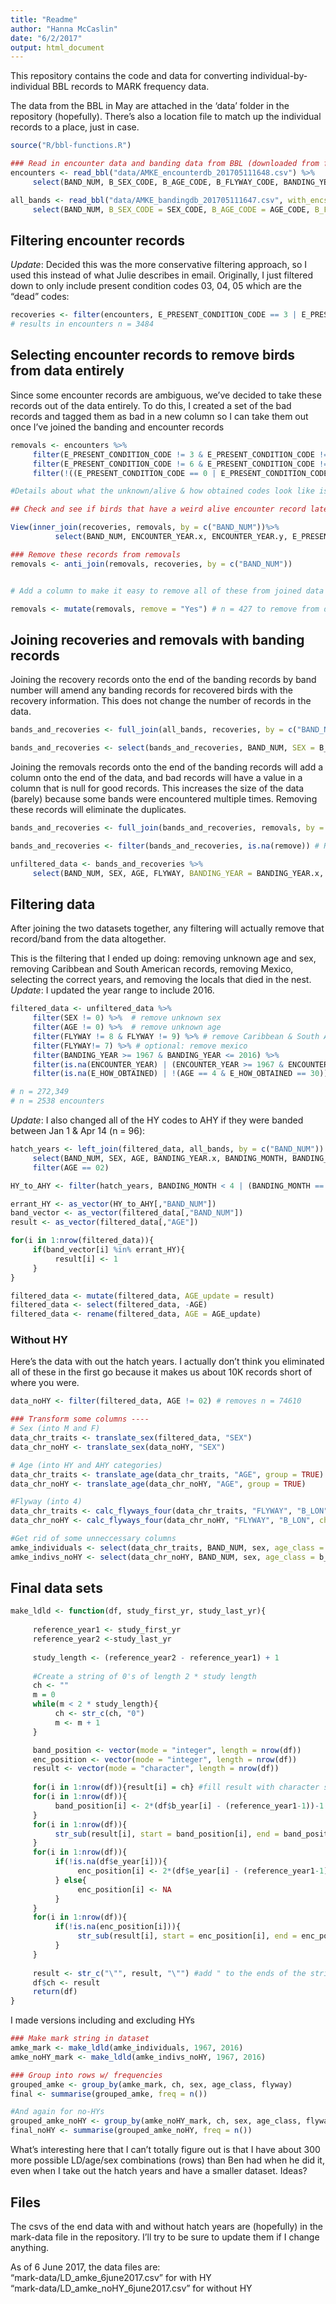 ```yaml
---
title: "Readme"
author: "Hanna McCaslin"
date: "6/2/2017"
output: html_document
---
```


This repository contains the code and data for converting individual-by-individual BBL records to MARK frequency data. 

The data from the BBL in May are attached in the 'data' folder in the repository (hopefully). There's also a location file to match up the individual records to a place, just in case. 
```r
source("R/bbl-functions.R")

### Read in encounter data and banding data from BBL (downloaded from ftp May 2017)
encounters <- read_bbl("data/AMKE_encounterdb_201705111648.csv") %>%
     select(BAND_NUM, B_SEX_CODE, B_AGE_CODE, B_FLYWAY_CODE, BANDING_YEAR, E_HOW_OBTAINED_CODE, E_PRESENT_CONDITION_CODE, ENCOUNTER_YEAR, B_REGION, B_LON_DECIMAL_DEGREES)

all_bands <- read_bbl("data/AMKE_bandingdb_201705111647.csv", with_encs = FALSE) %>%
     select(BAND_NUM, B_SEX_CODE = SEX_CODE, B_AGE_CODE = AGE_CODE, B_FLYWAY_CODE = FLYWAY_CODE, BANDING_YEAR, B_REGION = REGION, B_LON_DECIMAL_DEGREES = LON_DECIMAL_DEGREES)
```

## Filtering encounter records
_Update_: Decided this was the more conservative filtering approach, so I used this instead of what Julie describes in email.
Originally, I just filtered down to only include present condition codes 03, 04, 05 which are the "dead" codes:
```r
recoveries <- filter(encounters, E_PRESENT_CONDITION_CODE == 3 | E_PRESENT_CONDITION_CODE == 4 | E_PRESENT_CONDITION_CODE == 5)
# results in encounters n = 3484
```

## Selecting encounter records to remove birds from data entirely
Since some encounter records are ambiguous, we've decided to take these records out of the data entirely. To do this, I created a set of the bad records and tagged them as bad in a new column so I can take them out once I've joined the banding and encounter records

```r

removals <- encounters %>%
     filter(E_PRESENT_CONDITION_CODE != 3 & E_PRESENT_CONDITION_CODE != 4 & E_PRESENT_CONDITION_CODE != 5) %>% # dead encounters we want, n=3484
     filter(E_PRESENT_CONDITION_CODE != 6 & E_PRESENT_CONDITION_CODE != 7 & E_PRESENT_CONDITION_CODE != 8) %>% # encountered alive and released, n=1508
     filter(!((E_PRESENT_CONDITION_CODE == 0 | E_PRESENT_CONDITION_CODE == 1 | E_PRESENT_CONDITION_CODE == 2) & E_HOW_OBTAINED_CODE == 66)) # unknown present condition but obtained by trapping/banding and releasing, n = 67

#Details about what the unknown/alive & how obtained codes look like is included in filtering-details.txt

## Check and see if birds that have a weird alive encounter record later appear as a dead bird. Take the alive record out of the removals set because we want these to stay in data as dead band recoveries

View(inner_join(recoveries, removals, by = c("BAND_NUM"))%>%
          select(BAND_NUM, ENCOUNTER_YEAR.x, ENCOUNTER_YEAR.y, E_PRESENT_CONDITION_CODE.x, E_PRESENT_CONDITION_CODE.y, E_HOW_OBTAINED_CODE.x, E_HOW_OBTAINED_CODE.y)) # n = 13, might want to look further at the ones where the two encounters don't occur in the same year to determine which year to use (this looks like place BBL needs to continue to clean up, it's weird there are two different records for some of these)

### Remove these records from removals
removals <- anti_join(removals, recoveries, by = c("BAND_NUM"))


# Add a column to make it easy to remove all of these from joined data set 

removals <- mutate(removals, remove = "Yes") # n = 427 to remove from data set
```


## Joining recoveries and removals with banding records 

Joining the recovery records onto the end of the banding records by band number will amend any banding records for recovered birds with the recovery information. This does not change the number of records in the data.  

```r
bands_and_recoveries <- full_join(all_bands, recoveries, by = c("BAND_NUM"))

bands_and_recoveries <- select(bands_and_recoveries, BAND_NUM, SEX = B_SEX_CODE.x, AGE = B_AGE_CODE.x, FLYWAY = B_FLYWAY_CODE.x, BANDING_YEAR = BANDING_YEAR.x, B_REGION = B_REGION.x, B_LON = B_LON_DECIMAL_DEGREES.x, ENCOUNTER_YEAR, E_HOW_OBTAINED = E_HOW_OBTAINED_CODE, E_CONDITION = E_PRESENT_CONDITION_CODE)
```

Joining the removals records onto the end of the banding records will add a column onto the end of the data, and bad records will have a value in a column that is null for good records. This increases the size of the data (barely) because some bands were encountered multiple times. Removing these records will eliminate the duplicates.

```r
bands_and_recoveries <- full_join(bands_and_recoveries, removals, by = c("BAND_NUM"))  

bands_and_recoveries <- filter(bands_and_recoveries, is.na(remove)) # Remove the records marked 'remove'

unfiltered_data <- bands_and_recoveries %>%
     select(BAND_NUM, SEX, AGE, FLYWAY, BANDING_YEAR = BANDING_YEAR.x, B_REGION = B_REGION.x, B_LON, ENCOUNTER_YEAR = ENCOUNTER_YEAR.x, E_HOW_OBTAINED, E_CONDITION) 
```

## Filtering data
After joining the two datasets together, any filtering will actually remove that record/band from the data altogether.   
  
This is the filtering that I ended up doing: removing unknown age and sex, removing Caribbean and South American records, removing Mexico, selecting the correct years, and removing the locals that died in the nest. 
_Update_: I updated the year range to include 2016.   
```r
filtered_data <- unfiltered_data %>%
     filter(SEX != 0) %>%  # remove unknown sex
     filter(AGE != 0) %>%  # remove unknown age
     filter(FLYWAY != 8 & FLYWAY != 9) %>% # remove Caribbean & South American records 
     filter(FLYWAY!= 7) %>% # optional: remove mexico
     filter(BANDING_YEAR >= 1967 & BANDING_YEAR <= 2016) %>% 
     filter(is.na(ENCOUNTER_YEAR) | (ENCOUNTER_YEAR >= 1967 & ENCOUNTER_YEAR <= 2016)) %>% # filter to dates of study
     filter(is.na(E_HOW_OBTAINED) | !(AGE == 4 & E_HOW_OBTAINED == 30)) #remove locals died in nest, removes n = 14

# n = 272,349
# n = 2538 encounters
```

_Update_: I also changed all of the HY codes to AHY if they were banded between Jan 1 & Apr 14 (n = 96):
```r
hatch_years <- left_join(filtered_data, all_bands, by = c("BAND_NUM")) %>%
     select(BAND_NUM, SEX, AGE, BANDING_YEAR.x, BANDING_MONTH, BANDING_DAY) %>%
     filter(AGE == 02)

HY_to_AHY <- filter(hatch_years, BANDING_MONTH < 4 | (BANDING_MONTH == 4 & BANDING_DAY < 15)) # n = 96
```

```r
errant_HY <- as_vector(HY_to_AHY[,"BAND_NUM"])
band_vector <- as_vector(filtered_data[,"BAND_NUM"])
result <- as_vector(filtered_data[,"AGE"])

for(i in 1:nrow(filtered_data)){
     if(band_vector[i] %in% errant_HY){
          result[i] <- 1
     }
}

filtered_data <- mutate(filtered_data, AGE_update = result)
filtered_data <- select(filtered_data, -AGE)
filtered_data <- rename(filtered_data, AGE = AGE_update)

```

### Without HY
Here's the data with out the hatch years. I actually don't think you eliminated all of these in the first go because it makes us about 10K records short of where you were.
```r
data_noHY <- filter(filtered_data, AGE != 02) # removes n = 74610
```

```r
### Transform some columns ----
# Sex (into M and F)
data_chr_traits <- translate_sex(filtered_data, "SEX")
data_chr_noHY <- translate_sex(data_noHY, "SEX")

# Age (into HY and AHY categories)
data_chr_traits <- translate_age(data_chr_traits, "AGE", group = TRUE) 
data_chr_noHY <- translate_age(data_chr_noHY, "AGE", group = TRUE)

#Flyway (into 4)
data_chr_traits <- calc_flyways_four(data_chr_traits, "FLYWAY", "B_LON", chr_codes = FALSE, int_codes = TRUE) 
data_chr_noHY <- calc_flyways_four(data_chr_noHY, "FLYWAY", "B_LON", chr_codes = FALSE, int_codes = TRUE)

#Get rid of some unneccessary columns
amke_individuals <- select(data_chr_traits, BAND_NUM, sex, age_class = b_age, flyway = FLYWAY, b_year = BANDING_YEAR, e_year = ENCOUNTER_YEAR)
amke_indivs_noHY <- select(data_chr_noHY, BAND_NUM, sex, age_class = b_age, flyway = FLYWAY, b_year = BANDING_YEAR, e_year = ENCOUNTER_YEAR)
```


## Final data sets

```r
make_ldld <- function(df, study_first_yr, study_last_yr){
     
     reference_year1 <- study_first_yr
     reference_year2 <-study_last_yr
     
     study_length <- (reference_year2 - reference_year1) + 1
     
     #Create a string of 0's of length 2 * study length
     ch <- ""
     m = 0
     while(m < 2 * study_length){
          ch <- str_c(ch, "0")
          m <- m + 1
     }

     band_position <- vector(mode = "integer", length = nrow(df))
     enc_position <- vector(mode = "integer", length = nrow(df))
     result <- vector(mode = "character", length = nrow(df))
     
     for(i in 1:nrow(df)){result[i] = ch} #fill result with character strings
     for(i in 1:nrow(df)){
          band_position[i] <- 2*(df$b_year[i] - (reference_year1-1))-1 # create a vector of all the places the band "1" will go
     }
     for(i in 1:nrow(df)){
          str_sub(result[i], start = band_position[i], end = band_position[i]) <- "1" # update the strings in result with band "1"
     }
     for(i in 1:nrow(df)){
          if(!is.na(df$e_year[i])){
               enc_position[i] <- 2*(df$e_year[i] - (reference_year1-1)) # create a vector of all the places the enc "1" will go
          } else{
               enc_position[i] <- NA
          }
     }
     for(i in 1:nrow(df)){
          if(!is.na(enc_position[i])){
               str_sub(result[i], start = enc_position[i], end = enc_position[i]) <- "1"
          }
     }
     
     result <- str_c("\"", result, "\"") #add " to the ends of the string so excel doesn't eat the 0s
     df$ch <- result
     return(df)
}
```

I made versions including and excluding HYs
```r
### Make mark string in dataset
amke_mark <- make_ldld(amke_individuals, 1967, 2016)
amke_noHY_mark <- make_ldld(amke_indivs_noHY, 1967, 2016)

### Group into rows w/ frequencies
grouped_amke <- group_by(amke_mark, ch, sex, age_class, flyway)
final <- summarise(grouped_amke, freq = n())

#And again for no-HYs
grouped_amke_noHY <- group_by(amke_noHY_mark, ch, sex, age_class, flyway)
final_noHY <- summarise(grouped_amke_noHY, freq = n())

```

What's interesting here that I can't totally figure out is that I have about 300 more possible LD/age/sex combinations (rows) than Ben had when he did it, even when I take out the hatch years and have a smaller dataset. Ideas?

## Files
The csvs of the end data with and without hatch years are (hopefully) in the mark-data file in the repository. I'll try to be sure to update them if I change anything.  

As of 6 June 2017, the data files are:  
     "mark-data/LD_amke_6june2017.csv" for with HY   
     "mark-data/LD_amke_noHY_6june2017.csv" for without HY
